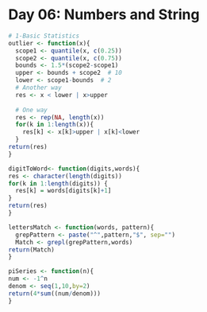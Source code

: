 Day 06: Numbers and String
========================================================
```r
# 1-Basic Statistics
outlier <- function(x){
  scope1 <- quantile(x, c(0.25))
  scope2 <- quantile(x, c(0.75))
  bounds <- 1.5*(scope2-scope1)
  upper <- bounds + scope2  # 10
  lower <- scope1-bounds  # 2
  # Another way
  res <- x < lower | x>upper
  
  # One way
  res <- rep(NA, length(x))
  for(k in 1:length(x)){
    res[k] <- x[k]>upper | x[k]<lower
  }
return(res)
}
```
```r
digitToWord<- function(digits,words){
res <- character(length(digits))
for(k in 1:length(digits)) {
  res[k] = words[digits[k]+1]
}
return(res)
}
```
```r
lettersMatch <- function(words, pattern){
  grepPattern <- paste("^",pattern,"$", sep="")
  Match <- grepl(grepPattern,words)
return(Match)
}
```
```r
piSeries <- function(n){
num <- -1^n  
denom <- seq(1,10,by=2)
return(4*sum((num/denom)))
}
```

